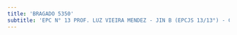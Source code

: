 ```yaml
---
title: 'BRAGADO 5350'
subtitle: 'EPC N° 13 PROF. LUZ VIEIRA MENDEZ - JIN B (EPCJS 13/13°) - CENS N° 82'
---
```


#
